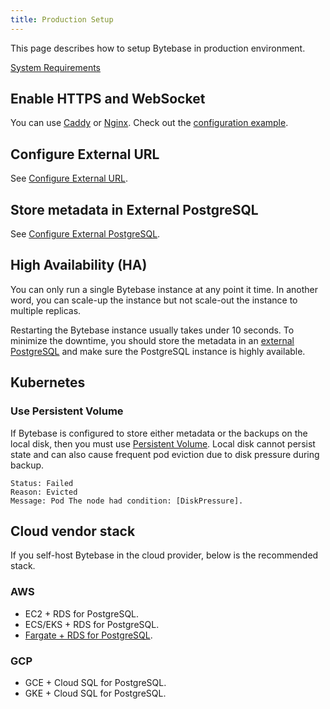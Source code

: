 ```yaml
---
title: Production Setup
---
```


This page describes how to setup Bytebase in production environment.

[System Requirements](/faq/##system-requirements)

## Enable HTTPS and WebSocket

You can use [Caddy](https://caddyserver.com/docs/quick-starts/reverse-proxy) or [Nginx](https://www.nginx.com/). Check out the [configuration example](/get-started/self-host/#configuration).

## Configure External URL

See [Configure External URL](/get-started/install/external-url).

## Store metadata in External PostgreSQL

See [Configure External PostgreSQL](/get-started/install/external-postgres).

## High Availability (HA)

You can only run a single Bytebase instance at any point it time. In another word, you can scale-up the instance but not scale-out the instance to multiple replicas.

Restarting the Bytebase instance usually takes under 10 seconds. To minimize the downtime, you should
store the metadata in an [external PostgreSQL](/administration/production-setup/#store-metadata-in-external-postgresql) and make sure the PostgreSQL instance is highly available.

## Kubernetes

### Use Persistent Volume

If Bytebase is configured to store either metadata or the backups on the local disk, then you must use [Persistent Volume](https://kubernetes.io/docs/concepts/storage/persistent-volumes/#types-of-persistent-volumes). Local disk cannot persist state and can also cause frequent pod eviction due to disk pressure during backup.

```plain
Status: Failed
Reason: Evicted
Message: Pod The node had condition: [DiskPressure].
```

## Cloud vendor stack

If you self-host Bytebase in the cloud provider, below is the recommended stack.

### AWS

- EC2 + RDS for PostgreSQL.
- ECS/EKS + RDS for PostgreSQL.
- [Fargate + RDS for PostgreSQL](/get-started/self-host/#aws-fargate).

### GCP

- GCE + Cloud SQL for PostgreSQL.
- GKE + Cloud SQL for PostgreSQL.
